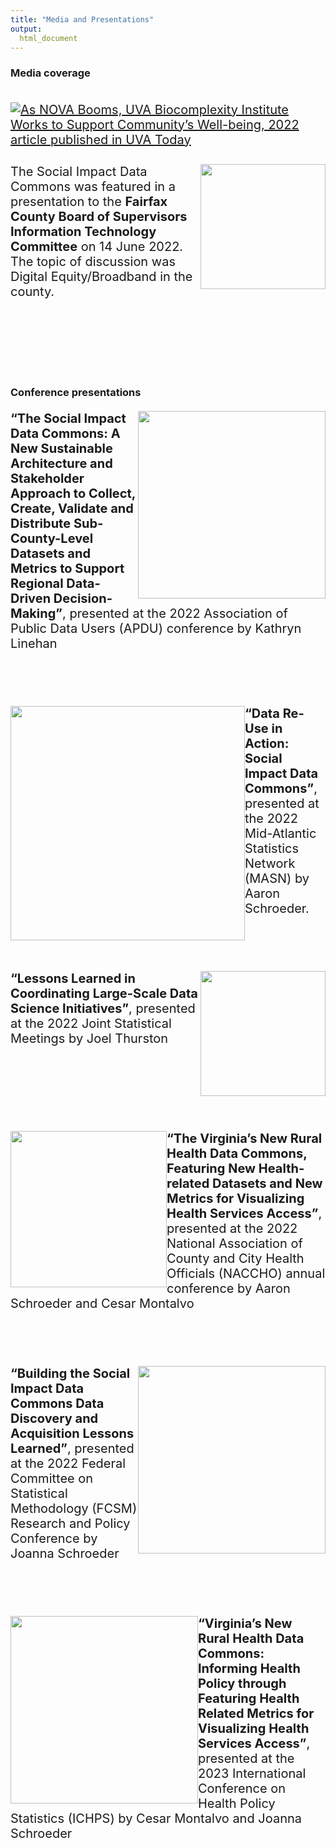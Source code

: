 ```yaml
---
title: "Media and Presentations"
output:
  html_document
---
```


<style type="text/css">
  h1.title {
    text-align: center;
    margin-bottom: -3px;
  }
  h3.subtitle {
    text-align: center;
  }
  p {
  font-size: 20px;
}
</style>

### Media coverage

<div width="600px" style="float: right;">

[![As NOVA Booms, UVA Biocomplexity Institute Works to Support Community's Well-being, 2022 article published in UVA Today](img/media-uvatoday.png)](https://news.virginia.edu/content/nova-booms-uva-biocomplexity-institute-works-support-communitys-well-being)

</div>


<br>
<br>
<br>
<br>

<div style="clear: both">

![](img/media-ffxlogo.png){width="200px" style="float: right;"}

The Social Impact Data Commons was featured in a presentation to the **Fairfax County Board of Supervisors Information Technology Committee** on 14 June 2022. The topic of discussion was Digital Equity/Broadband in the county. 

</div>

<br>
<br>
<br>
<br>

### Conference presentations

<div style="clear: both">

![](img/media-apdulogo.png){width="300px" style="float: right;"}

**"The Social Impact Data Commons: A New Sustainable Architecture and Stakeholder Approach to Collect, Create, Validate and Distribute Sub-County-Level Datasets and Metrics to Support Regional Data-Driven Decision-Making"**, presented at the 2022 Association of Public Data Users (APDU) conference by Kathryn Linehan

</div>

<br>
<br>

<div style="clear: both">

![](img/media-masnlogo.png){width="375px" style="float: left;"}

**“Data Re-Use in Action: Social Impact Data Commons”**, presented at the 2022 Mid-Atlantic Statistics Network (MASN) by Aaron Schroeder.

</div>

<br>
<br>

<div style="clear: both">

![](img/media-jsmlogo.png){width="200px" style="float: right;"}

**"Lessons Learned in Coordinating Large-Scale Data Science Initiatives"**, presented at the 2022 Joint Statistical Meetings by Joel Thurston

</div>

<br>
<br>
<br>
<br>

<div style="clear: both">

![](img/media-nacchologo.png){width="250px" style="float: left;"}

**"The Virginia’s New Rural Health Data Commons, Featuring New Health-related Datasets and New Metrics for Visualizing Health Services Access"**, presented at the 2022 National Association of County and City Health Officials (NACCHO) annual conference by Aaron Schroeder and Cesar Montalvo

</div>

<br>
<br>

<div style="clear: both">

![](img/media-fcsmlogo.jpeg){width="300px" style="float: right;"}

**"Building the Social Impact Data Commons Data Discovery and Acquisition Lessons Learned"**, presented at the 2022 Federal Committee on Statistical Methodology (FCSM) Research and Policy Conference by Joanna Schroeder

</div>

<br>
<br>

<div style="clear: both">

![](img/media-ichpslogo.png){width="300px" style="float: left;"}

**"Virginia’s New Rural Health Data Commons: Informing Health Policy through Featuring Health Related Metrics for Visualizing Health Services Access"**, presented at the 2023 International Conference on Health Policy Statistics (ICHPS) by Cesar Montalvo and Joanna Schroeder

</div>

<br>
<br>
